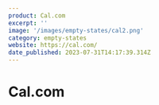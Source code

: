 ```yaml
---
product: Cal.com
excerpt: ''
image: '/images/empty-states/cal2.png'
category: empty-states
website: https://cal.com/
date_published: 2023-07-31T14:17:39.314Z
---
```



# Cal.com

<ContentCard
	alt='Cal.com empty state'
	aspectRatio='16:9'
	src={frontmatter.image}
	width={1280}
/>


